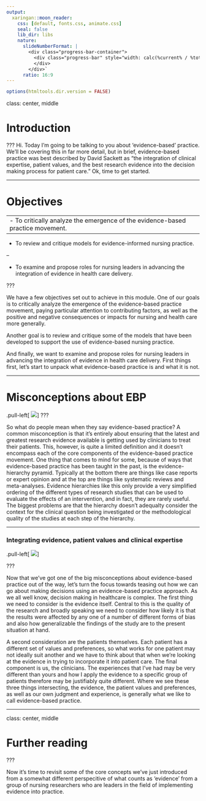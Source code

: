 ```yaml
---
output:
  xaringan::moon_reader:
    css: [default, fonts.css, animate.css]
    seal: false
    lib_dir: libs
    nature:
      slideNumberFormat: |
        <div class="progress-bar-container">
          <div class="progress-bar" style="width: calc(%current% / %total% * 100%);">
          </div>
        </div>`
      ratio: 16:9
---
```


```r
options(htmltools.dir.version = FALSE)
```

class:  center, middle

# Introduction

???
Hi. Today I'm going to be talking to you about 'evidence-based' practice.  We'll be covering this in far more detail, but in brief, evidence-based practice was best described by David Sackett as "the integration of clinical expertise, patient values, and the best research evidence into the decision making process for patient care." Ok, time to get started.

---

# Objectives

--
- To critically analyze the emergence of the evidence-based practice movement.
--

- To review and critique models for evidence-informed nursing practice.

--

- To examine and propose roles for nursing leaders in advancing the <br> integration of evidence in health care delivery.

???

We have a few objectives set out to achieve in this module. One of our goals is to critically analyze the emergence of the evidence-based practice movement, paying particular attention to contributing factors, as well as the positive and negative consequences or impacts for nursing and health care more generally.

Another goal is to review and critique some of the models that have been developed to support the use of evidence-based nursing practice.

And finally, we want to examine and propose roles for nursing leaders in advancing the integration of evidence in health care delivery. First things first, let's start to unpack what evidence-based practice is and what it is not. 

---

# Misconceptions about EBP

.pull-left[
<img src="pyramid.png"/>
]
???

So what do people mean when they say evidence-based practice? A common misconception is that it’s entirely about ensuring that the latest and greatest research evidence available is getting used by clinicians to treat their patients. This, however, is quite a limited definition and it doesn’t encompass each of the core components of the evidence-based practice movement. One thing that comes to mind for some, because of ways that evidence-based practice has been taught in the past, is the evidence-hierarchy pyramid. Typically at the bottom there are things like case reports or expert opinion and at the top are things like systematic reviews and meta-analyses. Evidence hierarchies like this only provide a very simplified ordering of the different types of research studies that can be used to evaluate the effects of an intervention, and in fact, they are rarely useful. The biggest problems are that the hierarchy doesn't adequalty consider the context for the clinical question being investigated or the methodological quality of the studies at each step of the hierarchy. 

---

### Integrating evidence, patient values and clinical expertise 

.pull-left[
<img src="EBP.png"/>
]

???

Now that we've got one of the big misconceptions about evidence-based practice out of the way, let's turn the focus towards teasing out how we can go about making decisions using an evidence-based practice approach. As we all well know, decision making in healthcare is complex. The first thing we need to consider is the evidence itself. Central to this is the quality of the research and broadly speaking we need to consider how likely it is that the results were affected by any one of a number of different forms of bias and also how generalizable the findings of the study are to the present situation at hand. 

A second consideration are the patients themselves.  Each patient has a different set of values and preferences, so what works for one patient may not ideally suit another and we have to think about that when we're looking at the evidence in trying to incorporate it into patient care. The final component is us, the clinicians. The experiences that I've had may be very different than yours and how I apply the evidence to a specific group of patients therefore may be justifiably quite different. Where we see these three things intersecting, the evidence, the patient values and preferences, as well as our own judgment and experience, is generally what we like to call evidence-based practice.


---

class: center, middle

# Further reading

???

Now it's time to revisit some of the core concepts we've just introduced from a somewhat different perspecitive of what counts as 'evidence' from a group of nursing researchers who are leaders in the field of implementing evidence into practice. 

